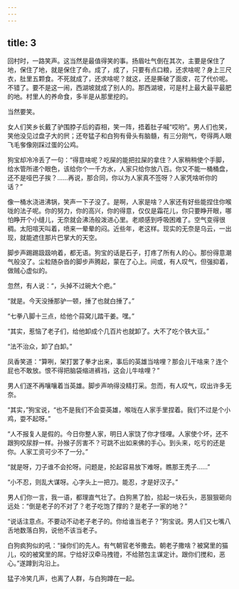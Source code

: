 ```yaml
---
---
---
```

title: 3
---



回村时，一路笑声。这当然是最值得笑的事。扬眉吐气倒在其次，主要是保住了地，保住了地，就是保住了命。成了，成了，只要有点口粮，还求啥呢？身上三尺衣，肚里五颗食。不死就成了，还求啥呢？就这，还是撕破了面皮，花了代价呢。不错了。要不是这一闹，西湖坡就成了别人的。那西湖坡，可是村上最大最平最肥的地。村里人的养命食，多半是从那里挖的。

当然要笑。

女人们笑乡长戴了驴围脖子后的孬相，笑一阵，捂着肚子喊“哎哟”。男人们也笑，笑他没见过盘子大的屄；还夸猛子和白狗有骨头有脑髓，有三分刚气，夸得两人眼飞毛奓像刚踩过蛋的公鸡。

狗宝却冷冷丢了一句：“得意啥呢？吃屎的能把拉屎的拿住？人家稍稍使个手脚，给水管所递个眼色，该给你个一千方水，人家只给你放八百。你又不能一桶桶盘，还不是哑巴子挨？……再说，那合同，你以为人家真不签呀？人家凭啥听你的话？”

像一桶水浇进沸锅，笑声一下子没了。是啊，人家是啥？人家还有好些能捏住你喉咙的法子呢。你的努力，你的高兴，你的得意，仅仅是霜花儿，你只要睁开眼，哪怕睁开个小缝儿，无奈就会沸汤般泼进心里。老顺感到呼吸困难了。空气变得很稠。太阳喧天叫着，喷来一晕晕的闷。近些年，老这样。现实的无奈是乌云，一出现，就能遮住那片巴掌大的天空。

脚步声踢踢趿趿响着，都无语。狗宝的话是石子，打疼了所有人的心。那份得意潮气般没了。尘粒随杂沓的脚步声腾起，蒙在了心上。间或，有人叹气，但强抑着，做贼心虚似的。

忽然，有人说：“，头掉不过碗大个疤。”

“就是。今天没捶那驴一顿，捶了也就白捶了。”

“七拳八脚十三点，给他个蒜窝儿踏干姜。嘿。”

“其实，惹恼了老子们，给他卸成个几百片也就卸了。大不了吃个铁大豆。”

“法不治众，卸了白卸。”

凤香笑道：“算咧，架打罢了拳才出来，事后的英雄当啥哩？那会儿干啥来？连个屁也不敢放。恨不得把脑袋缩进裤裆，这会儿牛啥哩？”

男人们遂不再嚷嚷着当英雄。脚步声响得没精打采。忽而，有人叹气，叹出许多无奈。

“其实，”狗宝说，“也不是我们不会耍英雄，喉咙在人家手里捏着。我们不过是个小鸡，耍不起呀。”

“人不报复人是假的。今日你整人家，明日人家饶了你才怪哩。人家使个坏，还不跟狗咬尿脬一样。孙猴子厉害不？可跳不出如来佛的手心。到头来，吃亏的还是你。人家工资可少不了一分。”

“就是呀，刀子谁不会抡呀。问题是，抡起容易放下难呀。瞧那王秃子……”

“小不忍，则乱大谋呀。心字头上一把刀。能忍，才是好汉子。”

男人们你一言，我一语，都理直气壮了。白狗黑了脸，拾起一块石头，恶狠狠砸向远处：“倒是老子的不对了？老子吃饱了撑的？是老子一家的地？”

“说话注意点。不要动不动老子老子的。你给谁当老子？”狗宝说。男人们又七嘴八舌地数落白狗，说他不该当老子。

白狗疯狗似的吼：“操你们的先人。有气朝官老爷撒去。朝老子撒啥？被窝里的猫儿，咬的被窝里的屌。宁给好汉牵马拽镫，不给脓包主谋定计。跟你们搅和，恶心。”遂蹲到沟沿上。

猛子冷笑几声，也离了人群，与白狗蹲在一起。